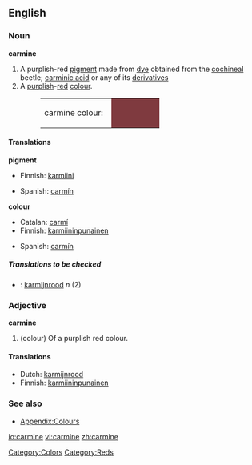 ==English==

===Noun===
'''carmine'''
#A purplish-red [[pigment]] made from [[dye]] obtained from the [[cochineal]] beetle; [[carminic acid]] or any of its [[derivative]]s
#A [[purplish]]-[[red]] [[colour]].
#:<table><tr><td>carmine colour: &nbsp;</td><td bgcolor="#7F3A3F" width="80">&nbsp; </td></tr></table>

====Translations====
'''pigment'''
{{top}}
*Finnish: [[karmiini]]
{{mid}}
*Spanish: [[carmín]]
{{bottom}}

'''colour'''
{{top}}
*Catalan: [[carmí]]
*Finnish: [[karmiininpunainen]]
{{mid}}
*Spanish: [[carmín]]
{{bottom}}

=====Translations to be checked=====
{{checktrans}}
<!--Remove this section once all of the translations below have been moved into the tables above.-->

*{{ttbc|Dutch}}: [[karmijnrood]] ''n'' (2)

===Adjective===
'''carmine'''
#(colour) Of a purplish red colour.

====Translations====
*Dutch: [[karmijnrood]]
*Finnish: [[karmiininpunainen]]

===See also===
*[[Wiktionary_Appendix:Colours|Appendix:Colours]]

[[Category:Colors]]
[[Category:Reds]]

[[io:carmine]]
[[vi:carmine]]
[[zh:carmine]]